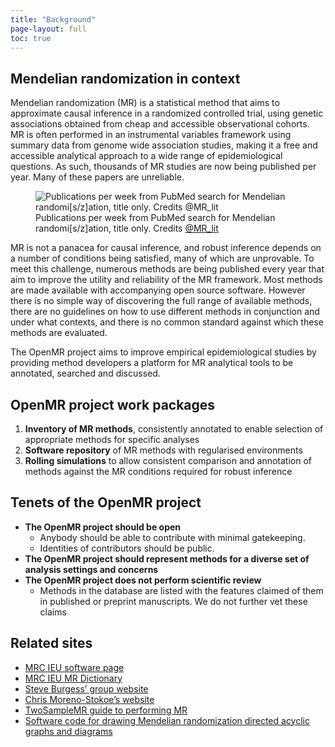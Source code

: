 ```yaml
---
title: "Background"
page-layout: full
toc: true
---
```


## Mendelian randomization in context

Mendelian randomization (MR) is a statistical method that aims to approximate causal inference in a randomized controlled trial, using genetic associations obtained from cheap and accessible observational cohorts. MR is often performed in an instrumental variables framework using summary data from genome wide association studies, making it a free and accessible analytical approach to a wide range of epidemiological questions. As such, thousands of MR studies are now being published per year. Many of these papers are unreliable.

![Publications per week from PubMed search for Mendelian randomi[s/z]ation, title only. Credits [@MR_lit](https://twitter.com/Mendelian_lit)](https://github.com/remlapmot/PubmedPlot/blob/gh-pages/articles/mr_files/figure-html/mr_fig-1.svg?raw=true){fig-alt="Scatter plot of publications per week from PubMed search for Mendelian randomi[s/z]ation in the title only."}

MR is not a panacea for causal inference, and robust inference depends on a number of conditions being satisfied, many of which are unprovable. To meet this challenge, numerous methods are being published every year that aim to improve the utility and reliability of the MR framework. Most methods are made available with accompanying open source software. However there is no simple way of discovering the full range of available methods, there are no guidelines on how to use different methods in conjunction and under what contexts, and there is no common standard against which these methods are evaluated.

The OpenMR project aims to improve empirical epidemiological studies by providing method developers a platform for MR analytical tools to be annotated, searched and discussed.

## OpenMR project work packages

1. **Inventory of MR methods**, consistently annotated to enable selection of appropriate methods for specific analyses
2. **Software repository** of MR methods with regularised environments
3. **Rolling simulations** to allow consistent comparison and annotation of methods against the MR conditions required for robust inference


## Tenets of the OpenMR project

- **The OpenMR project should be open**
    - Anybody should be able to contribute with minimal gatekeeping.
    - Identities of contributors should be public.
- **The OpenMR project should represent methods for a diverse set of analysis settings and concerns**
- **The OpenMR project does not perform scientific review**
    - Methods in the database are listed with the features claimed of them in published or preprint manuscripts. We do not further vet these claims

## Related sites

* [MRC IEU software page](https://mrcieu.github.io/#software-overview)
* [MRC IEU MR Dictionary](https://mr-dictionary.mrcieu.ac.uk)
* [Steve Burgess' group website](https://www.mendelianrandomization.com/index.php/software-code)
* [Chris Moreno-Stokoe's website](https://www.morenostok.io/mrsoftwarelist.html)
* [TwoSampleMR guide to performing MR](https://mrcieu.github.io/TwoSampleMR/)
* [Software code for drawing Mendelian randomization directed acyclic graphs and diagrams](https://remlapmot.github.io/mrdags/)
